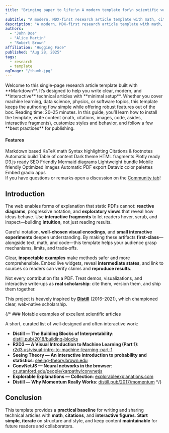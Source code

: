 ```yaml
---
title: "Bringing paper to life:\n A modern template for\n scientific writing
"
subtitle: "A modern, MDX-first research article template with math, citations and interactive figures."
description: "A modern, MDX-first research article template with math, citations and interactive figures."
authors:
  - "John Doe"
  - "Alice Martin"
  - "Robert Brown"
affiliation: "Hugging Face"
published: "Aug 28, 2025"
tags:
  - research
  - template
ogImage: "/thumb.jpg"
---
```




<Aside>
  Welcome to this single-page research article template built with **Markdown**.
  It’s designed to help you write clear, modern, and **interactive** technical articles with **minimal setup**.
  Whether you cover machine learning, data science, physics, or software topics, this template keeps the authoring flow simple while offering robust features out of the box.
  <Fragment slot="aside">
    Reading time: 20–25 minutes.
  </Fragment>
  In this guide, you’ll learn how to install the template,
  write content (math, citations, images, code, asides, interactive fragments),
  customize styles and behavior, and follow a few **best practices** for publishing.
  
</Aside>


#### Features

<Aside>
<div className="tag-list">
  <span className="tag">Markdown based</span>
  <span className="tag">KaTeX math</span>
  <span className="tag">Syntax highlighting</span>
  <span className="tag">Citations & footnotes</span>
  <span className="tag">Automatic build</span>
  <span className="tag">Table of content</span>
  <span className="tag">Dark theme</span>
  <span className="tag">HTML fragments</span>
  <span className="tag">Plotly ready</span>
  <span className="tag">D3.js ready</span>
  <span className="tag">SEO Friendly</span>
  <span className="tag">Mermaid diagrams</span>
  <span className="tag">Lightweight bundle</span>
  <span className="tag">Mobile friendly</span>
  <span className="tag">Optimized images</span>
  <span className="tag">Automatic PDF export</span>
  <span className="tag">Dataviz color palettes</span>
  <span className="tag">Embed gradio apps</span>
</div>
<Fragment slot="aside">
    If you have questions or remarks open a discussion on the <a href="https://huggingface.co/spaces/tfrere/research-blog-template/discussions?status=open&type=discussion">Community tab</a>!
  </Fragment>
</Aside>

## Introduction
The web enables forms of explanation that static PDFs cannot: **reactive diagrams**, progressive notation, and **exploratory views** that reveal how ideas behave. Use **interactive fragments** to let readers hover, scrub, and inspect—building **intuition**, not just reading results.

Careful notation, **well‑chosen visual encodings**, and **small interactive experiments** deepen understanding. By making these artifacts **first‑class**—alongside text, math, and code—this template helps your audience grasp mechanisms, limits, and trade‑offs.

Clear, **inspectable examples** make methods safer and more comprehensible. Embed live widgets, reveal **intermediate states**, and link to sources so readers can verify claims and **reproduce results**.

Not every contribution fits a PDF. Treat demos, visualizations, and interactive write‑ups as **real scholarship**: cite them, version them, and ship them together.

This project is heavely inspired by [**Distill**](https://distill.pub) (2016–2021), which championed clear, web‑native scholarship.


{/* ### Notable examples of excellent scientific articles

A short, curated list of well‑designed and often interactive work:

- **Distill — The Building Blocks of Interpretability**: [distill.pub/2018/building-blocks](https://distill.pub/2018/building-blocks/)
- **R2D3 — A Visual Introduction to Machine Learning (Part 1)**: [r2d3.us/visual-intro-to-machine-learning-part-1](http://www.r2d3.us/visual-intro-to-machine-learning-part-1/)
- **Seeing Theory — An interactive introduction to probability and statistics**: [seeing-theory.brown.edu](https://seeing-theory.brown.edu/)
- **ConvNetJS — Neural networks in the browser**: [cs.stanford.edu/people/karpathy/convnetjs](http://cs.stanford.edu/people/karpathy/convnetjs/)
- **Explorable Explanations — Collection**: [explorableexplanations.com](http://explorableexplanations.com/)
- **Distill — Why Momentum Really Works**: [distill.pub/2017/momentum](https://distill.pub/2017/momentum/)
 */} 

<GettingStarted />

<WritingYourContent />

<AvailableBlocks />

<BestPractices />


## Conclusion

This template provides a **practical baseline** for writing and sharing technical articles with **math**, **citations**, and **interactive figures**. **Start simple**, **iterate** on structure and style, and keep content **maintainable** for future readers and collaborators.


